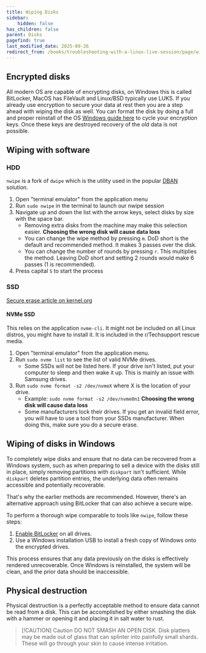 ```yaml
---
title: Wiping Disks
sidebar:
    hidden: false
has_children: false
parent: Disks
pagefind: true
last_modified_date: 2025-09-26
redirect_from: /books/troubleshooting-with-a-linux-live-session/page/wiping-disks
---
```



<UseLLCD />

## Encrypted disks
All modern OS are capable of encrypting disks, on Windows this is called BitLocker, MacOS has FileVault and Linux/BSD typically use LUKS. If you already use encryption to secure your data at rest then you are a step ahead with wiping the disk as well. You can format the disk by doing a full and proper reinstall of the OS [Windows guide here](/installations/install-11) to cycle your encryption keys. Once these keys are destroyed recovery of the old data is not possible.

## Wiping with software
### HDD
`nwipe` is a fork of `dwipe` which is the utility used in the popular [DBAN](https://dban.org/) solution.

1. Open "terminal emulator" from the application menu
2. Run `sudo nwipe` in the terminal to launch our nwipe session
3. Navigate up and down the list with the arrow keys, select disks by size with the space bar. 
	* Removing extra disks from the machine may make this selection easier. **Choosing the wrong disk will cause data loss**
	* You can change the wipe method by pressing `m`. DoD short is the default and recommended method. It makes 3 passes over the disk.
    * You can change the number of rounds by pressing `r`. This multiplies the method. Leaving DoD short and setting 2 rounds would make 6 passes (1 is recommended).
4. Press capital `S` to start the process

### SSD
[Secure erase article on kernel.org](https://ata.wiki.kernel.org/index.php/ATA_Secure_Erase)

#### NVMe SSD
This relies on the application `nvme-cli`. It might not be included on all Linux distros, you might have to install it. It is included in the r/Techsupport rescue media.
1. Open "terminal emulator" from the application menu.
2. Run `sudo nvme list` to see the list of valid NVMe drives.
	* Some SSDs will not be listed here. If your drive isn't listed, put your computer to sleep and then wake it up. This is mainly an issue with Samsung drives.
3. Run `sudo nvme format -s2 /dev/nvmeX` where X is the location of your drive.
	* Example: `sudo nvme format -s2 /dev/nvme0n1` **Choosing the wrong disk will cause data loss**
    * Some manufacturers lock their drives. If you get an invalid field error, you will have to use a tool from your SSDs manufacturer. When doing this, make sure you do a secure erase.

## Wiping of disks in Windows
To completely wipe disks and ensure that no data can be recovered from a Windows system, such as when preparing to sell a device with the disks still in place, simply removing partitions with `diskpart` isn't sufficient. While `diskpart` deletes partition entries, the underlying data often remains accessible and potentially recoverable.

That's why the earlier methods are recommended. However, there's an alternative approach using BitLocker that can also achieve a secure wipe.

To perform a thorough wipe comparable to tools like `nwipe`, follow these steps:

1. [Enable BitLocker](/disks/encryption/bitlocker) on all drives.
2. Use a Windows installation USB to install a fresh copy of Windows onto the encrypted drives.

This process ensures that any data previously on the disks is effectively rendered unrecoverable. Once Windows is reinstalled, the system will be clean, and the prior data should be inaccessible.

## Physical destruction
Physical destruction is a perfectly acceptable method to ensure data cannot be read from a disk. This can be accomplished by either smashing the disk with a hammer or opening it and placing it in salt water to rust.

> [!CAUTION] Caution
> DO NOT SMASH AN OPEN DISK.
> Disk platters may be made out of glass that can splinter into painfully small shards. These will go through your skin to cause intense irritation.

